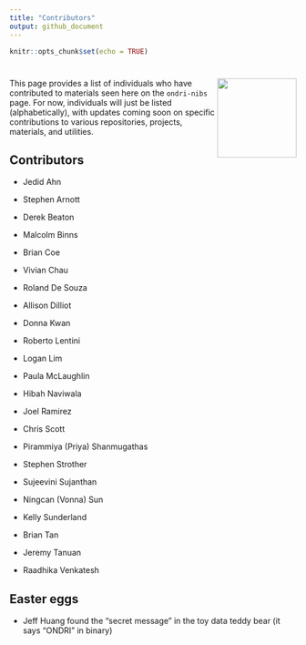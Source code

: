 ```yaml
---
title: "Contributors"
output: github_document
---
```


```r
knitr::opts_chunk$set(echo = TRUE)
```

# <img src='etc/contributors_hex.png' align="right" height="139"/>

This page provides a list of individuals who have contributed to materials seen here on the `ondri-nibs` page. For now, individuals will just be listed (alphabetically), with updates coming soon on specific contributions to various repositories, projects, materials, and utilities.


## Contributors

* Jedid Ahn

* Stephen Arnott

* Derek Beaton

* Malcolm Binns

* Brian Coe

* Vivian Chau

* Roland De Souza

* Allison Dilliot

* Donna Kwan

* Roberto Lentini

* Logan Lim

* Paula McLaughlin

* Hibah Naviwala

* Joel Ramirez

* Chris Scott

* Pirammiya (Priya) Shanmugathas

* Stephen Strother

* Sujeevini Sujanthan

* Ningcan (Vonna) Sun

* Kelly Sunderland

* Brian Tan

* Jeremy Tanuan

* Raadhika Venkatesh


## Easter eggs

* Jeff Huang found the "secret message" in the toy data teddy bear (it says "ONDRI" in binary)


